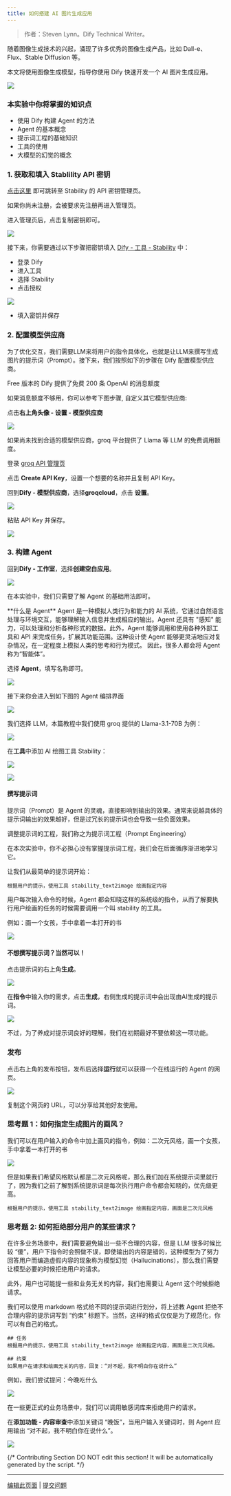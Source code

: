 ```yaml
---
title: 如何搭建 AI 图片生成应用
---
```


> 作者：Steven Lynn。Dify Technical Writer。

随着图像生成技术的兴起，涌现了许多优秀的图像生成产品，比如 Dall-e、Flux、Stable Diffusion 等。

本文将使用图像生成模型，指导你使用 Dify 快速开发一个 AI 图片生成应用。

![](https://assets-docs.dify.ai/dify-enterprise-mintlify/zh_CN/workshop/basic/05ff829cf382e82c9ece2676032d2383.png)

### 本实验中你将掌握的知识点

* 使用 Dify 构建 Agent 的方法
* Agent 的基本概念
* 提示词工程的基础知识
* 工具的使用
* 大模型的幻觉的概念

### 1. 获取和填入 Stablility API 密钥

[点击这里](https://platform.stability.ai/account/keys) 即可跳转至 Stability 的 API 密钥管理页。

如果你尚未注册，会被要求先注册再进入管理页。

进入管理页后，点击复制密钥即可。

![](https://assets-docs.dify.ai/dify-enterprise-mintlify/zh_CN/workshop/basic/f73d82756bdf93c8863ac0b1f55fa5af.png)

接下来，你需要通过以下步骤把密钥填入 [Dify - 工具 - Stability](https://cloud.dify.ai/tools) 中：

* 登录 Dify
* 进入工具
* 选择 Stability
* 点击授权

![](https://assets-docs.dify.ai/dify-enterprise-mintlify/zh_CN/workshop/basic/c943c374a89b5ba08683f0eb6c501664.png)

* 填入密钥并保存

### 2. 配置模型供应商

为了优化交互，我们需要LLM来将用户的指令具体化，也就是让LLM来撰写生成图片的提示词（Prompt）。接下来，我们按照如下的步骤在 Dify 配置模型供应商。

Free 版本的 Dify 提供了免费 200 条 OpenAI 的消息额度

如果消息额度不够用，你可以参考下图步骤, 自定义其它模型供应商:

点击**右上角头像 - 设置 - 模型供应商**

![](https://assets-docs.dify.ai/dify-enterprise-mintlify/zh_CN/workshop/basic/52f3f299b05ff94ee0421604dd810e35.png)

如果尚未找到合适的模型供应商，groq 平台提供了 Llama 等 LLM 的免费调用额度。

登录 [groq API 管理页](https://console.groq.com/keys)

点击 **Create API Key**，设置一个想要的名称并且复制 API Key。

回到**Dify - 模型供应商**，选择**groqcloud**，点击 **设置**。

![](https://assets-docs.dify.ai/dify-enterprise-mintlify/zh_CN/workshop/basic/1c4f0a7081fc6f5644203baf2f703b49.png)

粘贴 API Key 并保存。

![](https://assets-docs.dify.ai/dify-enterprise-mintlify/zh_CN/workshop/basic/0a0593676651be79b9b322c48938f042.png)

### 3. 构建 Agent

回到**Dify - 工作室**，选择**创建空白应用**。

![](https://assets-docs.dify.ai/dify-enterprise-mintlify/zh_CN/workshop/basic/494bd8427dce548ce56b5b1cd52bffbd.png)

在本实验中，我们只需要了解 Agent 的基础用法即可。

<Info>
**什么是 Agent**
Agent 是一种模拟人类行为和能力的 AI 系统，它通过自然语言处理与环境交互，能够理解输入信息并生成相应的输出。Agent 还具有 "感知" 能力，可以处理和分析各种形式的数据。此外，Agent 能够调用和使用各种外部工具和 API 来完成任务，扩展其功能范围。这种设计使 Agent 能够更灵活地应对复杂情况，在一定程度上模拟人类的思考和行为模式。
因此，很多人都会将 Agent 称为“智能体”。
</Info>

选择 **Agent**，填写名称即可。

![](https://assets-docs.dify.ai/dify-enterprise-mintlify/zh_CN/workshop/basic/c428f040fe117670abbc0e268227fcc9.png)

接下来你会进入到如下图的 Agent 编排界面

![](https://assets-docs.dify.ai/dify-enterprise-mintlify/zh_CN/workshop/basic/c24024b10f76b5a2bf416c9411f3cc55.png)

我们选择 LLM，本篇教程中我们使用 groq 提供的 Llama-3.1-70B 为例：

![](https://assets-docs.dify.ai/dify-enterprise-mintlify/zh_CN/workshop/basic/5f6c6837cbee213d8adbc71ce41467c2.png)

在**工具**中添加 AI 绘图工具 Stability：

![](https://assets-docs.dify.ai/dify-enterprise-mintlify/zh_CN/workshop/basic/c963eb9ae55b035631f32ebd6ad23f4b.png)

![](https://assets-docs.dify.ai/dify-enterprise-mintlify/zh_CN/workshop/basic/20f37184597aac61463297cae9485055.png)

#### 撰写提示词

提示词（Prompt）是 Agent 的灵魂，直接影响到输出的效果。通常来说越具体的提示词输出的效果越好，但是过冗长的提示词也会导致一些负面效果。

调整提示词的工程，我们称之为提示词工程（Prompt Engineering）

在本次实验中，你不必担心没有掌握提示词工程，我们会在后面循序渐进地学习它。

让我们从最简单的提示词开始：

```
根据用户的提示，使用工具 stability_text2image 绘画指定内容
```

用户每次输入命令的时候，Agent 都会知晓这样的系统级的指令，从而了解要执行用户绘画的任务的时候需要调用一个叫 stability 的工具。

例如：画一个女孩，手中拿着一本打开的书

![](https://assets-docs.dify.ai/dify-enterprise-mintlify/zh_CN/workshop/basic/5a1742b0580a960bfc476651720662c4.png)

#### 不想撰写提示词？当然可以！

点击提示词的右上角**生成**。

![](https://assets-docs.dify.ai/dify-enterprise-mintlify/zh_CN/workshop/basic/145ce8b15faff3b116ecc48086a12dcb.png)

在**指令**中输入你的需求，点击**生成**，右侧生成的提示词中会出现由AI生成的提示词。

![](https://assets-docs.dify.ai/dify-enterprise-mintlify/zh_CN/workshop/basic/efcb66dc935f5d5d954c936847af2496.png)

不过，为了养成对提示词良好的理解，我们在初期最好不要依赖这一项功能。

### 发布

点击右上角的发布按钮，发布后选择**运行**就可以获得一个在线运行的 Agent 的网页。

![](https://assets-docs.dify.ai/dify-enterprise-mintlify/zh_CN/workshop/basic/bd178b3530f90400a1eeb0ca824ccbd2.png)

复制这个网页的 URL，可以分享给其他好友使用。

### 思考题 1：如何指定生成图片的画风？

我们可以在用户输入的命令中加上画风的指令，例如：二次元风格，画一个女孩，手中拿着一本打开的书

![](https://assets-docs.dify.ai/dify-enterprise-mintlify/zh_CN/workshop/basic/ebed02c8f6643427f0ba83e63c9fcaa8.png)

但是如果我们希望风格默认都是二次元风格呢，那么我们加在系统提示词里就行了，因为我们之前了解到系统提示词是每次执行用户命令都会知晓的，优先级更高。

```
根据用户的提示，使用工具 stability_text2image 绘画指定内容，画面是二次元风格
```

### 思考题 2: 如何拒绝部分用户的某些请求？

在许多业务场景中，我们需要避免输出一些不合理的内容，但是 LLM 很多时候比较 “傻”，用户下指令时会照做不误，即使输出的内容是错的，这种模型为了努力回答用户而编造虚假内容的现象称为模型幻觉（Hallucinations），那么我们需要让模型必要的时候拒绝用户的请求。

此外，用户也可能提一些和业务无关的内容，我们也需要让 Agent 这个时候拒绝请求。

我们可以使用 markdown 格式给不同的提示词进行划分，将上述教 Agent 拒绝不合理内容的提示词写到 “约束” 标题下。当然，这样的格式仅仅是为了规范化，你可以有自己的格式。

```
## 任务
根据用户的提示，使用工具 stability_text2image 绘画指定内容，画面是二次元风格。

## 约束
如果用户在请求和绘画无关的内容，回复：“对不起，我不明白你在说什么”
```

例如，我们尝试提问：今晚吃什么

![](https://assets-docs.dify.ai/dify-enterprise-mintlify/zh_CN/workshop/basic/ad342ddc00acc1aa0ad81f335e32a625.png)

在一些更正式的业务场景中，我们可以调用敏感词库来拒绝用户的请求。

在**添加功能 - 内容审查**中添加关键词 “晚饭”，当用户输入关键词时，则 Agent 应用输出 “对不起，我不明白你在说什么”。

![](https://assets-docs.dify.ai/dify-enterprise-mintlify/zh_CN/workshop/basic/e9d6e1a7f3a13c88dc98eef89f221949.png)

{/*
Contributing Section
DO NOT edit this section!
It will be automatically generated by the script.
*/}

---

[编辑此页面](https://github.com/langgenius/dify-docs/edit/main/zh-hans/workshop/basic/build-ai-image-generation-app.mdx) | [提交问题](https://github.com/langgenius/dify-docs/issues/new?title=文档问题%3A%20-ai-image-generation-&body=%23%23%20问题描述%0A%3C%21--%20请简要描述您发现的问题%20--%3E%0A%0A%23%23%20页面链接%0Ahttps%3A%2F%2Fgithub.com%2Flanggenius%2Fdify-docs%2Fblob%2Fmain%2Fzh-hans/workshop/basic%2Fbuild-ai-image-generation-app.mdx%0A%0A%23%23%20建议修改%0A%3C%21--%20如果有具体的修改建议，请在此说明%20--%3E%0A%0A%3C%21--%20感谢您对文档质量的关注！%20--%3E)

